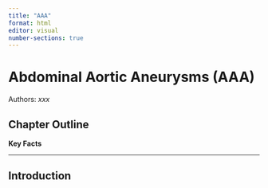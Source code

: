 ```yaml
---
title: "AAA"
format: html
editor: visual
number-sections: true
---
```


# Abdominal Aortic Aneurysms (AAA)

Authors: *xxx*

## Chapter Outline

**Key Facts**

------------------------------------------------------------------------

## Introduction